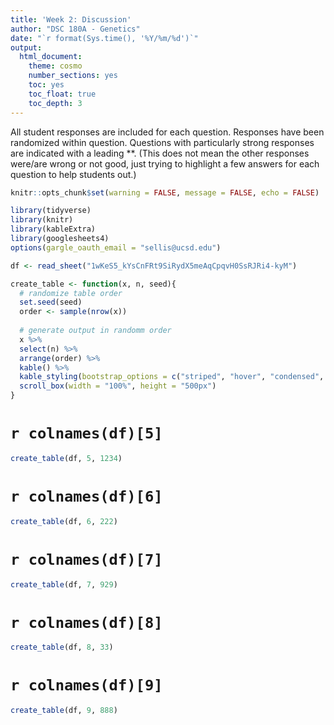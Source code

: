 ```yaml
---
title: 'Week 2: Discussion'
author: "DSC 180A - Genetics"
date: "`r format(Sys.time(), '%Y/%m/%d')`"
output:
  html_document:
    theme: cosmo
    number_sections: yes
    toc: yes
    toc_float: true
    toc_depth: 3
---
```


All student responses are included for each question. Responses have been randomized within question. Questions with particularly strong responses are indicated with a leading **. (This does not mean the other responses were/are wrong or not good, just trying to highlight a few answers for each question to help students out.)

```r
knitr::opts_chunk$set(warning = FALSE, message = FALSE, echo = FALSE)

library(tidyverse)
library(knitr)
library(kableExtra)
library(googlesheets4)
options(gargle_oauth_email = "sellis@ucsd.edu")
```

```r
df <- read_sheet("1wKeS5_kYsCnFRt9SiRydX5meAqCpqvH0SsRJRi4-kyM") 

create_table <- function(x, n, seed){
  # randomize table order
  set.seed(seed)
  order <- sample(nrow(x))
  
  # generate output in randomm order
  x %>% 
  select(n) %>%
  arrange(order) %>%
  kable() %>%
  kable_styling(bootstrap_options = c("striped", "hover", "condensed", "responsive")) %>%
  scroll_box(width = "100%", height = "500px")
}
```

# `r colnames(df)[5]`

```r
create_table(df, 5, 1234)
```

# `r colnames(df)[6]`

```r
create_table(df, 6, 222)
```

# `r colnames(df)[7]`

```r
create_table(df, 7, 929)
```

# `r colnames(df)[8]`

```r
create_table(df, 8, 33)
```

# `r colnames(df)[9]`

```r
create_table(df, 9, 888)
```
